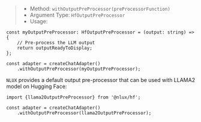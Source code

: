 > * Method: `withOutputPreProcessor(preProcessorFunction)`
> * Argument Type: `HfOutputPreProcessor`
> * Usage:

```tsx
const myOutputPreProcessor: HfOutputPreProcessor = (output: string) => {
    // Pre-process the LLM output
    return outputReadyToDisplay;
};

const adapter = createChatAdapter()
    .withOutputPreProcessor(myOutputPreProcessor);
```

`NLUX` provides a default output pre-processor that can be used with LLAMA2 model on Hugging Face:

```tsx
import {llama2OutputPreProcessor} from '@nlux/hf';

const adapter = createChatAdapter()
    .withOutputPreProcessor(llama2OutputPreProcessor);
```
